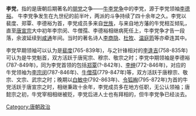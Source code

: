 {{unreferenced|time=2010-02-09T19:15:47+00:00}}
'''李党'''，指的是唐朝后期著名的[[朋党|朋党]]之争——[[牛李党争|牛李党争]]中的李党，源于李党领袖[[李德裕|李德裕]]。
牛李党争发生在九世纪的前半叶，两派的斗争持续了四十余年之久。李党以裴度、郑覃、李德裕为首，李党成员多来自[[世族|世族]]，与来自地方藩的牛党相互倾轧，直至[[唐宣宗|唐宣宗]]大中初年李宗闵、牛僧孺、李德裕相继病死任上，牛李党争才告一段落，余波延续到[[咸通|咸通]]年间。当时的著名诗人[[李商隐|李商隐]]、[[杜牧|杜牧]]、[[温庭筠|温庭筠]]等亦牵连其中。

李党早期领袖可以认为是[[裴度|裴度]](765-839年)，与之针锋相对的[[李逢吉|李逢吉]](758-835年)可认为是牛党魁首，双方活跃于唐宪宗、穆宗、敬宗之时；李党中期领袖是李德裕(787-849年)，同为李党首领的包括[[郑覃|郑覃]](?-842年)、[[李绅|李绅]](772-846年)，对应的牛党领袖为[[李宗闵|李宗闵]](787-846年)、[[牛僧孺|牛僧孺]](779-847年)等，双方活跃于唐穆宗、敬宗、文宗、武宗之时；晚期以[[白敏中|白敏中]](792-863年)、[[令狐綯|令狐綯]](795-872年)为首的牛党活跃于唐宣宗之时，相继秉政十余年，李党成员多在地方任职，无公认领袖；唐懿宗之初，牛党宰相相继被贬，李党后进人士也有拜相的，但牛李党争已经淡去。

[[Category:唐朝政治|Category:唐朝政治]]